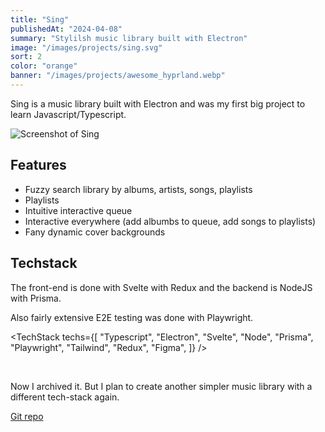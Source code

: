```yaml
---
title: "Sing"
publishedAt: "2024-04-08"
summary: "Stylilsh music library built with Electron"
image: "/images/projects/sing.svg"
sort: 2
color: "orange"
banner: "/images/projects/awesome_hyprland.webp"
---
```


Sing is a music library built with Electron and was my first big project to learn Javascript/Typescript.

![Screenshot of Sing](https://user-images.githubusercontent.com/28539403/217030031-0f96f515-079a-436e-8b32-d4afe72586d3.png)

## Features

- Fuzzy search library by albums, artists, songs, playlists
- Playlists
- Intuitive interactive queue
- Interactive everywhere (add albumbs to queue, add songs to playlists)
- Fany dynamic cover backgrounds

## Techstack

The front-end is done with Svelte with Redux and the backend is NodeJS with Prisma.

Also fairly extensive E2E testing was done with Playwright.

<TechStack
	techs={[
		"Typescript",
		"Electron",
		"Svelte",
		"Node",
		"Prisma",
		"Playwright",
		"Tailwind",
		"Redux",
		"Figma",
	]}
/>

<br />

Now I archived it. But I plan to create another simpler music library with a different tech-stack again.

[ Git repo](https://github.com/vdawg-git/sing)
